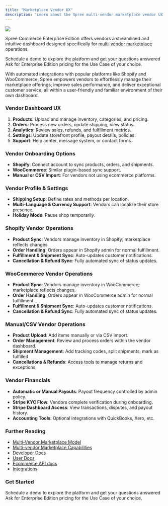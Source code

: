 ```yaml
---
title: "Marketplace Vendor UX"
description: "Learn about the Spree multi-vendor marketplace vendor UX."
---
```


![](/docs/images/use-cases/multi-vendor/vendor.png)

Spree Commerce Enterprise Edition offers vendors a streamlined and intuitive dashboard designed specifically for [<u>multi-vendor marketplace</u>](https://spreecommerce.org/marketplace-ecommerce/) operations. 

<Columns cols={2}>
  <Card title="Book a Demo"  icon="eye" href="https://getvendo.com/book-a-demo/" cta="Click here">
    Schedule a demo to explore the platform and get your questions answered
  </Card>
  <Card title="Ask for Pricing"  icon="dollar-sign" href="https://spreecommerce.org/get-started/" cta="Click here">
    Ask for Enterprise Edition pricing for the Use Case of your choice.
  </Card>
</Columns>

With automated integrations with popular platforms like Shopify and WooCommerce, Spree empowers vendors to effortlessly manage their marketplace offerings, improve sales performance, and deliver exceptional customer service, all within a user-friendly and familiar environment of their own dashboard.

### Vendor Dashboard UX

1. **Products**: Upload and manage inventory, categories, and pricing.
2. **Orders**: Process new orders, update shipping, view status.
3. **Analytics**: Review sales, refunds, and fulfillment metrics.
4. **Settings**: Update storefront profile, payout details, policies.
5. **Support**: Help center, message system, or contact forms.

### Vendor Onboarding Options

- **Shopify**: Connect account to sync products, orders, and shipments.
- **WooCommerce**: Similar plugin-based sync support.
- **Manual or CSV Import**: For vendors not using ecommerce platforms.

### Vendor Profile & Settings

- **Shipping Setup**: Define rates and methods per location.
- **Multi-Language & Currency Support**: Vendors can localize their store presence.
- **Holiday Mode**: Pause shop temporarily.

### Shopify Vendor Operations

- **Product Sync**: Vendors manage inventory in Shopify; marketplace reflects changes.
- **Order Handling**: Orders appear in Shopify admin for normal fulfillment.
- **Fulfillment & Shipment Sync**: Auto-updates customer notifications.
- **Cancellation & Refund Sync**: Fully automated sync of status updates.

### WooCommerce Vendor Operations

- **Product Sync**: Vendors manage inventory in WooCommerce; marketplace reflects changes.
- **Order Handling**: Orders appear in WooCommerce admin for normal fulfillment.
- **Fulfillment & Shipment Sync**: Auto-updates customer notifications.
- **Cancellation & Refund Sync**: Fully automated sync of status updates.

### Manual/CSV Vendor Operations

- **Product Upload**: Add items manually or via CSV import.
- **Order Management**: Review and process orders within the vendor dashboard.
- **Shipment Management**: Add tracking codes, split shipments, mark as fulfilled
- **Cancellations & Refunds**: Access tools to manage returns and exceptions.

### Vendor Financials

- **Automatic or Manual Payouts**: Payout frequency controlled by admin policy.
- **Stripe KYC Flow**: Vendors complete verification during onboarding.
- **Stripe Dashboard Access**: View transactions, disputes, and payout history.
- **Accounting Tools**: Optional integrations with QuickBooks, Xero, etc.

### Further Reading

- [Multi-Vendor Marketplace Model](https://spreecommerce.org/docs/use-case/marketplace/model)
- [Multi-vendor Marketplace Capabilities](https://spreecommerce.org/docs/use-case/marketplace/capabilities)
- [<u>Developer Docs</u>](https://spreecommerce.org/docs/developer/getting-started/quickstart)
- [<u>User Docs</u>](https://spreecommerce.org/docs/user/what-is-spree-commerce)
- [<u>Ecommerce API docs</u>](https://spreecommerce.org/docs/api-reference/introduction)
- [<u>Integrations</u>](https://spreecommerce.org/docs/integrations/integrations)

### Get Started

<Columns cols={2}>
  <Card title="Book a Demo"  icon="eye" href="https://getvendo.com/book-a-demo/" cta="Click here">
    Schedule a demo to explore the platform and get your questions answered
  </Card>
  <Card title="Ask for Pricing"  icon="dollar-sign" href="https://spreecommerce.org/get-started/" cta="Click here">
    Ask for Enterprise Edition pricing for the Use Case of your choice.
  </Card>
</Columns>